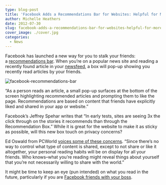 ```yaml
---
type: blog-post
title: 'Facebook Adds a Recommendations Bar for Websites: Helpful for More Views, Harmful for Personal Privacy?'
author: Michelle Heathers
date: 2012-07-30
slug: facebook-adds-a-recommendations-bar-for-websites-helpful-for-more-views-harmful-for-personal-privacy-2
cover_image: ./cover.jpg
categories:
  - News
---
```


Facebook has launched a new way for you to stalk your friends: a [recommendations bar][1]. When you’re on a popular news site and reading a recently found article in your [newsfeed][2], a box will pop-up showing you recently read articles by your friends.

![facebook-recommendations-bar](./1.jpg)

“As a person reads an article, a small pop-up surfaces at the bottom of the screen highlighting recommended articles and prompting them to like the page. Recommendations are based on content that friends have explicitly liked and shared in your app or website.”

Facebook’s Jeffrey Spehar writes that “In early tests, sites are seeing 3x the click through on the stories it recommends than through the Recommendation Box.” While it is great for the website to make it as sticky as possible, will this new box touch on privacy concerns?

Ed Oswald from PCWorld [voices some of these concerns][3]. “Since there’s no way to control what type of content is shared, except to not share or like it altogether, your personal reading habits will be on display for all your friends. Who knows–what you’re reading might reveal things about yourself that you’re not necessarily willing to share with the world.”

It might be time to keep an eye (pun intended) on what you read in the future, particularly if you are [Facebook friends with your boss][4].

[1]: https://developers.facebook.com/blog/post/2012/07/26/introducing-the-recommendations-bar/
[2]: /about-nfo
[3]: http://www.pcworld.com/article/259925/facebooks_recommendations_bar_a_privacy_concern.html
[4]: http://www.huffingtonpost.com/2012/03/26/facebook-friends-boss_n_1378669.html
